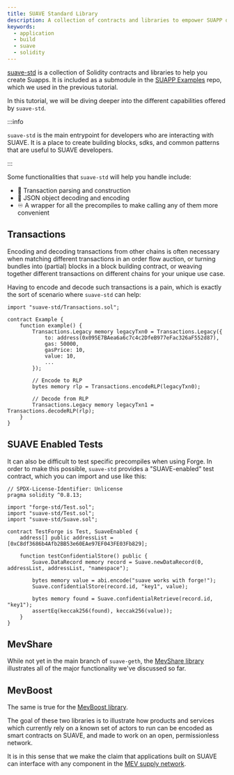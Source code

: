 ```yaml
---
title: SUAVE Standard Library
description: A collection of contracts and libraries to empower SUAPP developers and make life easier for builders.
keywords:
  - application
  - build
  - suave
  - solidity
---
```


[suave-std](https://github.com/flashbots/suave-std) is a collection of Solidity contracts and libraries to help you create Suapps. It is included as a submodule in the [SUAPP Examples](https://github.com/flashbots/suapp-examples/) repo, which we used in the previous tutorial.

In this tutorial, we will be diving deeper into the different capabilities offered by `suave-std`.

:::info 

`suave-std` is the main entrypoint for developers who are interacting with SUAVE. It is a place to create building blocks, sdks, and common patterns that are useful to SUAVE developers.

:::

Some functionalities that `suave-std` will help you handle include:

- 💱 Transaction parsing and construction
- 🔧 JSON object decoding and encoding
- ♾️ A wrapper for all the precompiles to make calling any of them more convenient

## Transactions

Encoding and decoding transactions from other chains is often necessary when matching different transactions in an order flow auction, or turning bundles into (partial) blocks in a block building contract, or weaving together different transactions on different chains for your unique use case.

Having to encode and decode such transactions is a pain, which is exactly the sort of scenario where `suave-std` can help:

```solidity
import "suave-std/Transactions.sol";

contract Example {
    function example() {
        Transactions.Legacy memory legacyTxn0 = Transactions.Legacy({
            to: address(0x095E7BAea6a6c7c4c2DfeB977eFac326aF552d87),
            gas: 50000,
            gasPrice: 10,
            value: 10,
            ...
        });

        // Encode to RLP
        bytes memory rlp = Transactions.encodeRLP(legacyTxn0);

        // Decode from RLP
        Transactions.Legacy memory legacyTxn1 = Transactions.decodeRLP(rlp);
    }
}
```

## SUAVE Enabled Tests

It can also be difficult to test specific precompiles when using Forge. In order to make this possible, `suave-std` provides a "SUAVE-enabled" test contract, which you can import and use like this:

```solidity
// SPDX-License-Identifier: Unlicense
pragma solidity ^0.8.13;

import "forge-std/Test.sol";
import "suave-std/Test.sol";
import "suave-std/Suave.sol";

contract TestForge is Test, SuaveEnabled {
    address[] public addressList = [0xC8df3686b4Afb2BB53e60EAe97EF043FE03Fb829];

    function testConfidentialStore() public {
        Suave.DataRecord memory record = Suave.newDataRecord(0, addressList, addressList, "namespace");

        bytes memory value = abi.encode("suave works with forge!");
        Suave.confidentialStore(record.id, "key1", value);

        bytes memory found = Suave.confidentialRetrieve(record.id, "key1");
        assertEq(keccak256(found), keccak256(value));
    }
}
```

## MevShare

While not yet in the main branch of `suave-geth`, the [MevShare library](https://github.com/flashbots/suave-geth/blob/feature/suave-std/suave/sol/suave-std/mevshare.sol) illustrates all of the major functionality we've discussed so far.

## MevBoost

The same is true for the [MevBoost library](https://github.com/flashbots/suave-geth/blob/feature/suave-std/suave/sol/suave-std/mevboost.sol).

The goal of these two libraries is to illustrate how products and services which currently rely on a known set of actors to run can be encoded as smart contracts on SUAVE, and made to work on an open, permissionless network.

It is in this sense that we make the claim that applications built on SUAVE can interface with any component in the [MEV supply network](/concepts/mev-supplychain-interface).